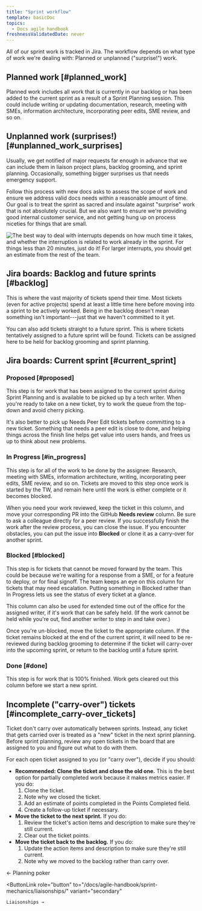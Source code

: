 ```yaml
---
title: "Sprint workflow"
template: basicDoc
topics:
  - Docs agile handbook
freshnessValidatedDate: never
---
```



All of our sprint work is tracked in Jira. The workflow depends on what type of work we're dealing with: Planned or unplanned ("surprise!") work.

## Planned work [#planned_work]

Planned work includes all work that is currently in our backlog or has been added to the current sprint as a result of a Sprint Planning session. This could include writing or updating documentation, research, meeting with SMEs, information architecture, incorporating peer edits, SME review, and so on.

## Unplanned work (surprises!) [#unplanned_work_surprises]

Usually, we get notified of major requests far enough in advance that we can include them in liaison project plans, backlog grooming, and sprint planning. Occasionally, something bigger surprises us that needs emergency support.

Follow this process with new docs asks to assess the scope of work and ensure we address valid docs needs within a reasonable amount of time. Our goal is to treat the sprint as sacred and insulate against "surprise" work that is not absolutely crucial. But we also want to ensure we're providing good internal customer service, and not getting hung up on process niceties for things that are small.

<img
  title="Workflow and tips for dealing gracefully with interruptions."
  alt="The best way to deal with interrupts depends on how much time it takes, and whether the interruption is related to work already in the sprint. For things less than 20 minutes, just do it! For larger interrupts, you should get an estimate from the rest of the team."
  src={agilehandbookHowtoHandleInterruptions}
/>

## Jira boards: Backlog and future sprints [#backlog]

This is where the vast majority of tickets spend their time. Most tickets (even for active projects) spend at least a little time here before moving into a sprint to be actively worked. Being in the backlog doesn't mean something isn't important---just that we haven't committed to it yet. 

You can also add tickets straight to a future sprint. This is where tickets tentatively assigned to a future sprint will be found. Tickets can be assigned here to be held for backlog grooming and sprint planning. 

## Jira boards: Current sprint [#current_sprint]

### Proposed [#proposed]

This step is for work that has been assigned to the current sprint during Sprint Planning and is available to be picked up by a tech writer. When you're ready to take on a new ticket, try to work the queue from the top-down and avoid cherry picking.

It's also better to pick up Needs Peer Edit tickets before committing to a new ticket. Something that needs a peer edit is close to done, and helping things across the finish line helps get value into users hands, and frees us up to think about new problems.

### In Progress [#in_progress]

This step is for all of the work to be done by the assignee: Research, meeting with SMEs, information architecture, writing, incorporating peer edits, SME review, and so on. Tickets are moved to this step once work is started by the TW, and remain here until the work is either complete or it becomes blocked.

When you need your work reviewed, keep the ticket in this column, and move your corresponding PR into the GitHub **Needs review** column. Be sure to ask a colleague directly for a peer review. If you successfully finish the work after the review process, you can close the issue. If you encounter obstacles, you can put the issue into **Blocked** or clone it as a carry-over for another sprint.

### Blocked [#blocked]

This step is for tickets that cannot be moved forward by the team. This could be because we're waiting for a response from a SME, or for a feature to deploy, or for final signoff. The team keeps an eye on this column for tickets that may need escalation. Putting something in Blocked rather than In Progress lets us see the status of every ticket at a glance.

This column can also be used for extended time out of the office for the assigned writer, if it's work that can be safely held. (If the work cannot be held while you're out, find another writer to step in and take over.)

Once you're un-blocked, move the ticket to the appropriate column. If the ticket remains blocked at the end of the current sprint, it will need to be re-reviewed during backlog grooming to determine if the ticket will carry-over into the upcoming sprint, or return to the backlog until a future sprint.

### Done [#done]

This step is for work that is 100% finished. Work gets cleared out this column before we start a new sprint.

## Incomplete ("carry-over") tickets [#incomplete_carry-over_tickets]

Ticket don't carry over automatically between sprints. Instead, any ticket that gets carried over is treated as a "new" ticket in the next sprint planning. Before sprint planning, review any open tickets in the board that are assigned to you and figure out what to do with them.

For each open ticket assigned to you (or "carry over"), decide if you should:

* **Recommended: Clone the ticket and close the old one.** This is the best option for partially completed work because it makes metrics easier. If you do:
  1. Clone the ticket.
  2. Note why we closed the ticket.
  3. Add an estimate of points completed in the Points Completed field.
  4. Create a follow-up ticket if necessary.
* **Move the ticket to the next sprint.** If you do:
  1. Review the ticket's action items and description to make sure they're still current.
  2. Clear out the ticket points.
* **Move the ticket back to the backlog.** If you do:
  1. Update the action items and description to make sure they're still current.
  2. Note why we moved to the backlog rather than carry over.

<ButtonGroup>
  <ButtonLink
    role="button"
    to="/docs/agile-handbook/sprint-mechanics/planning-poker/"
    variant="secondary"
  >
    ← Planning poker
  </ButtonLink>

  <ButtonLink
    role="button"
    to="/docs/agile-handbook/sprint-mechanics/liaisonships/"
    variant="secondary"
  >
    Liaisonships →
  </ButtonLink>
</ButtonGroup>